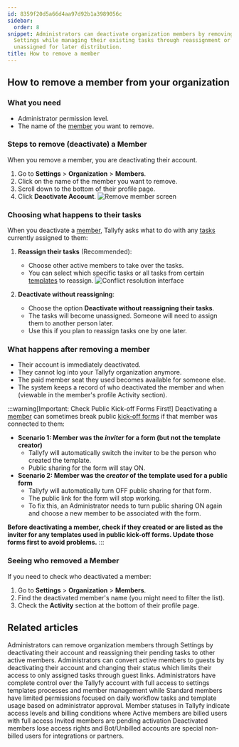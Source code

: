 ```yaml
---
id: 8359f20d5a66d4aa97d92b1a3989056c
sidebar:
  order: 8
snippet: Administrators can deactivate organization members by removing them through
  Settings while managing their existing tasks through reassignment or leaving them
  unassigned for later distribution.
title: How to remove a member
---
```


## How to remove a member from your organization

### What you need
- Administrator permission level.
- The name of the [member](/products/pro/documenting/members/) you want to remove.

### Steps to remove (deactivate) a Member

When you remove a member, you are deactivating their account.
1. Go to **Settings** > **Organization** > **Members**.
2. Click on the name of the member you want to remove.
3. Scroll down to the bottom of their profile page.
4. Click **Deactivate Account**.
   ![Remove member screen](https://screenshots.tallyfy.com/tallyfy%2Fpro%2Fdesktop-light-remove-member.png)

### Choosing what happens to their tasks

When you deactivate a [member](/products/pro/documenting/members/), Tallyfy asks what to do with any [tasks](/products/pro/tracking-and-tasks/tasks/) currently assigned to them:

1. **Reassign their tasks** (Recommended):
   - Choose other active members to take over the tasks.
   - You can select which specific tasks or all tasks from certain [templates](/products/pro/documenting/templates/) to reassign.
   ![Conflict resolution interface](https://screenshots.tallyfy.com/tallyfy%2Fpro%2Fdesktop-light-conflict-resolution-example.png)

2. **Deactivate without reassigning**:
   - Choose the option **Deactivate without reassigning their tasks**.
   - The tasks will become unassigned. Someone will need to assign them to another person later.
   - Use this if you plan to reassign tasks one by one later.

### What happens after removing a member

- Their account is immediately deactivated.
- They cannot log into your Tallyfy organization anymore.
- The paid member seat they used becomes available for someone else.
- The system keeps a record of who deactivated the member and when (viewable in the member's profile Activity section).

:::warning[Important: Check Public Kick-off Forms First!]
Deactivating a [member](/products/pro/documenting/members/) can sometimes break public [kick-off forms](/products/pro/launching/triggers/kick-off-forms/) if that member was connected to them:

- **Scenario 1: Member was the *inviter* for a form (but not the template creator)**
    - Tallyfy will automatically switch the inviter to be the person who created the template.
    - Public sharing for the form will stay ON.
- **Scenario 2: Member was the *creator* of the template used for a public form**
    - Tallyfy will automatically turn OFF public sharing for that form.
    - The public link for the form will stop working.
    - To fix this, an Administrator needs to turn public sharing ON again and choose a new member to be associated with the form.

**Before deactivating a member, check if they created or are listed as the inviter for any templates used in public kick-off forms. Update those forms first to avoid problems.**
:::

### Seeing who removed a Member

If you need to check who deactivated a member:
1. Go to **Settings** > **Organization** > **Members**.
2. Find the deactivated member's name (you might need to filter the list).
3. Check the **Activity** section at the bottom of their profile page.


## Related articles
<CardGrid>
<LinkTitleCard header="<b>Org Settings > Remove a member</b>" href="/products/pro/settings/org-settings/how-can-i-remove-a-member-from-my-tallyfy-organization/" > Administrators can remove organization members through Settings by deactivating their account and reassigning their pending tasks to other active members. </LinkTitleCard>
<LinkTitleCard header="<b>Members > Convert a member to a guest</b>" href="/products/pro/documenting/members/convert-member-to-guest/" > Administrators can convert active members to guests by deactivating their account and changing their status which limits their access to only assigned tasks through guest links. </LinkTitleCard>
<LinkTitleCard header="<b>Members > Standard and Admin members</b>" href="/products/pro/documenting/members/standard-admin-members/" > Administrators have complete control over the Tallyfy account with full access to settings templates processes and member management while Standard members have limited permissions focused on daily workflow tasks and template usage based on administrator approval. </LinkTitleCard>
<LinkTitleCard header="<b>Org Settings > Understanding Member Statuses</b>" href="/products/pro/settings/org-settings/understanding-member-statuses/" > Member statuses in Tallyfy indicate access levels and billing conditions where Active members are billed users with full access Invited members are pending activation Deactivated members lose access rights and Bot/Unbilled accounts are special non-billed users for integrations or partners. </LinkTitleCard>
</CardGrid>